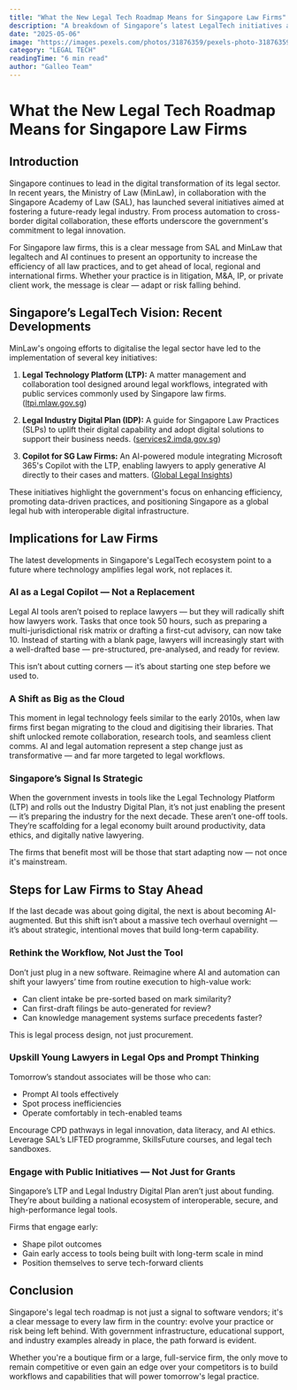 ```yaml
---
title: "What the New Legal Tech Roadmap Means for Singapore Law Firms"
description: "A breakdown of Singapore’s latest LegalTech initiatives and what they mean for local law firms preparing for an AI-driven future."
date: "2025-05-06"
image: "https://images.pexels.com/photos/31876359/pexels-photo-31876359/free-photo-of-modern-skyscrapers-amidst-historic-singapore-buildings.jpeg?auto=compress&cs=tinysrgb&w=1260&h=750&dpr=1"
category: "LEGAL TECH"
readingTime: "6 min read"
author: "Galleo Team"
---
```


# What the New Legal Tech Roadmap Means for Singapore Law Firms

## Introduction

Singapore continues to lead in the digital transformation of its legal sector. In recent years, the Ministry of Law (MinLaw), in collaboration with the Singapore Academy of Law (SAL), has launched several initiatives aimed at fostering a future-ready legal industry. From process automation to cross-border digital collaboration, these efforts underscore the government's commitment to legal innovation.

For Singapore law firms, this is a clear message from SAL and MinLaw that legaltech and AI continues to present an opportunity to increase the efficiency of all law practices, and to get ahead of local, regional and international firms. Whether your practice is in litigation, M&A, IP, or private client work, the message is clear — adapt or risk falling behind.

## Singapore’s LegalTech Vision: Recent Developments

MinLaw's ongoing efforts to digitalise the legal sector have led to the implementation of several key initiatives:

1. **Legal Technology Platform (LTP):** A matter management and collaboration tool designed around legal workflows, integrated with public services commonly used by Singapore law firms. ([ltpi.mlaw.gov.sg](https://ltpi.mlaw.gov.sg))

2. **Legal Industry Digital Plan (IDP):** A guide for Singapore Law Practices (SLPs) to uplift their digital capability and adopt digital solutions to support their business needs. ([services2.imda.gov.sg](https://services2.imda.gov.sg/ctoaas/legalindustrydigitalplan))

3. **Copilot for SG Law Firms:** An AI-powered module integrating Microsoft 365's Copilot with the LTP, enabling lawyers to apply generative AI directly to their cases and matters. ([Global Legal Insights](https://www.globallegalinsights.com/news/singapore-legal-sector-embraces-ai))

These initiatives highlight the government's focus on enhancing efficiency, promoting data-driven practices, and positioning Singapore as a global legal hub with interoperable digital infrastructure.

## Implications for Law Firms

The latest developments in Singapore's LegalTech ecosystem point to a future where technology amplifies legal work, not replaces it.

### AI as a Legal Copilot — Not a Replacement

Legal AI tools aren’t poised to replace lawyers — but they will radically shift how lawyers work. Tasks that once took 50 hours, such as preparing a multi-jurisdictional risk matrix or drafting a first-cut advisory, can now take 10. Instead of starting with a blank page, lawyers will increasingly start with a well-drafted base — pre-structured, pre-analysed, and ready for review.

This isn’t about cutting corners — it’s about starting one step before we used to.

### A Shift as Big as the Cloud

This moment in legal technology feels similar to the early 2010s, when law firms first began migrating to the cloud and digitising their libraries. That shift unlocked remote collaboration, research tools, and seamless client comms. AI and legal automation represent a step change just as transformative — and far more targeted to legal workflows.

### Singapore’s Signal Is Strategic

When the government invests in tools like the Legal Technology Platform (LTP) and rolls out the Industry Digital Plan, it’s not just enabling the present — it’s preparing the industry for the next decade. These aren’t one-off tools. They’re scaffolding for a legal economy built around productivity, data ethics, and digitally native lawyering.

The firms that benefit most will be those that start adapting now — not once it's mainstream.

## Steps for Law Firms to Stay Ahead

If the last decade was about going digital, the next is about becoming AI-augmented. But this shift isn’t about a massive tech overhaul overnight — it’s about strategic, intentional moves that build long-term capability.

### Rethink the Workflow, Not Just the Tool

Don’t just plug in a new software. Reimagine where AI and automation can shift your lawyers’ time from routine execution to high-value work:
- Can client intake be pre-sorted based on mark similarity?
- Can first-draft filings be auto-generated for review?
- Can knowledge management systems surface precedents faster?

This is legal process design, not just procurement.

### Upskill Young Lawyers in Legal Ops and Prompt Thinking

Tomorrow’s standout associates will be those who can:
- Prompt AI tools effectively
- Spot process inefficiencies
- Operate comfortably in tech-enabled teams

Encourage CPD pathways in legal innovation, data literacy, and AI ethics. Leverage SAL’s LIFTED programme, SkillsFuture courses, and legal tech sandboxes.

### Engage with Public Initiatives — Not Just for Grants

Singapore’s LTP and Legal Industry Digital Plan aren’t just about funding. They’re about building a national ecosystem of interoperable, secure, and high-performance legal tools.

Firms that engage early:
- Shape pilot outcomes
- Gain early access to tools being built with long-term scale in mind
- Position themselves to serve tech-forward clients

## Conclusion

Singapore's legal tech roadmap is not just a signal to software vendors; it's a clear message to every law firm in the country: evolve your practice or risk being left behind. With government infrastructure, educational support, and industry examples already in place, the path forward is evident.

Whether you're a boutique firm or a large, full-service firm, the only move to remain competitive or even gain an edge over your competitors is to build workflows and capabilities that will power tomorrow's legal practice.
